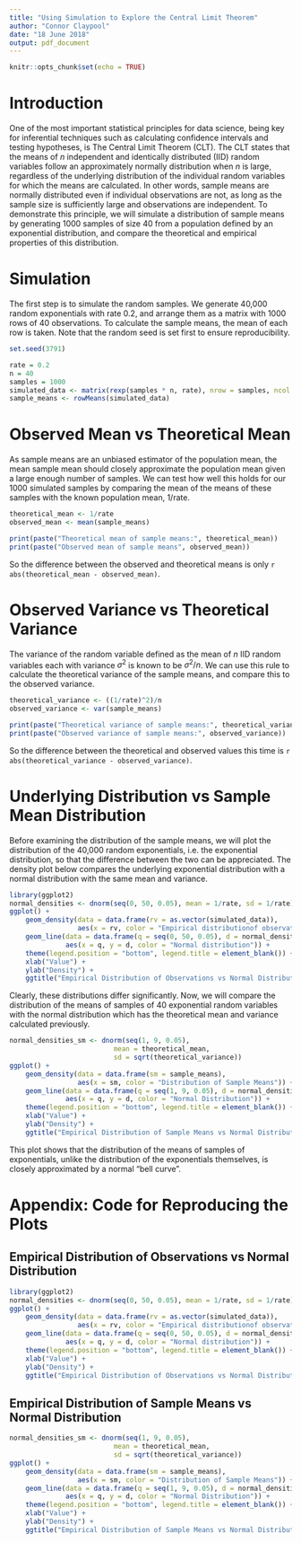 ```yaml
---
title: "Using Simulation to Explore the Central Limit Theorem"
author: "Connor Claypool"
date: "18 June 2018"
output: pdf_document
---
```


```r
knitr::opts_chunk$set(echo = TRUE)
```

# Introduction

One of the most important statistical principles for data science, being key for inferential techniques such as calculating confidence intervals and testing hypotheses, is The Central Limit Theorem (CLT). The CLT states that the means of _n_ independent and identically distributed (IID) random variables follow an approximately normally distribution when _n_ is large, regardless of the underlying distribution of the individual random variables for which the means are calculated. In other words, sample means are normally distributed even if individual observations are not, as long as the sample size is sufficiently large and observations are independent. To demonstrate this principle, we will simulate a distribution of sample means by generating 1000 samples of size 40 from a population defined by an exponential distribution, and compare the theoretical and empirical properties of this distribution.

# Simulation

The first step is to simulate the random samples. We generate 40,000 random exponentials with rate 0.2, and arrange them as a matrix with 1000 rows of 40 observations. To calculate the sample means, the mean of each row is taken. Note that the random seed is set first to ensure reproducibility.

```r
set.seed(3791)

rate = 0.2
n = 40
samples = 1000
simulated_data <- matrix(rexp(samples * n, rate), nrow = samples, ncol = n)
sample_means <- rowMeans(simulated_data)
```

# Observed Mean vs Theoretical Mean

As sample means are an unbiased estimator of the population mean, the mean sample mean should closely approximate the population mean given a large enough number of samples. We can test how well this holds for our 1000 simulated samples by comparing the mean of the means of these samples with the known population mean, $1/\textrm{rate}$.

```r
theoretical_mean <- 1/rate
observed_mean <- mean(sample_means)

print(paste("Theoretical mean of sample means:", theoretical_mean))
print(paste("Observed mean of sample means", observed_mean))

```

So the difference between the observed and theoretical means is only `r abs(theoretical_mean - observed_mean)`.

# Observed Variance vs Theoretical Variance

The variance of the random variable defined as the mean of _n_ IID random variables each with variance $\sigma^2$ is known to be $\sigma^2/n$. We can use this rule to calculate the theoretical variance of the sample means, and compare this to the observed variance.

```r
theoretical_variance <- ((1/rate)^2)/n
observed_variance <- var(sample_means)

print(paste("Theoretical variance of sample means:", theoretical_variance))
print(paste("Observed variance of sample means:", observed_variance))
```

So the difference between the theoretical and observed values this time is `r abs(theoretical_variance - observed_variance)`.

# Underlying Distribution vs Sample Mean Distribution

Before examining the distribution of the sample means, we will plot the distribution of the 40,000 random exponentials, i.e. the exponential distribution, so that the difference between the two can be appreciated. The density plot below compares the underlying exponential distribution with a normal distribution with the same mean and variance.

```r
library(ggplot2)
normal_densities <- dnorm(seq(0, 50, 0.05), mean = 1/rate, sd = 1/rate)
ggplot() +
    geom_density(data = data.frame(rv = as.vector(simulated_data)), 
                 aes(x = rv, color = "Empirical distributionof observations")) +
    geom_line(data = data.frame(q = seq(0, 50, 0.05), d = normal_densities),
              aes(x = q, y = d, color = "Normal distribution")) +
    theme(legend.position = "bottom", legend.title = element_blank()) +
    xlab("Value") +
    ylab("Density") +
    ggtitle("Empirical Distribution of Observations vs Normal Distribution")
```

Clearly, these distributions differ significantly. Now, we will compare the distribution of the means of samples of 40 exponential random variables with the normal distribution which has the theoretical mean and variance calculated previously.

```r
normal_densities_sm <- dnorm(seq(1, 9, 0.05), 
                          mean = theoretical_mean, 
                          sd = sqrt(theoretical_variance))
ggplot() +
    geom_density(data = data.frame(sm = sample_means),
                 aes(x = sm, color = "Distribution of Sample Means")) +
    geom_line(data = data.frame(q = seq(1, 9, 0.05), d = normal_densities_sm),
              aes(x = q, y = d, color = "Normal Distribution")) +
    theme(legend.position = "bottom", legend.title = element_blank()) +
    xlab("Value") +
    ylab("Density") +
    ggtitle("Empirical Distribution of Sample Means vs Normal Distribution")
```

This plot shows that the distribution of the means of samples of exponentials, unlike the distribution of the exponentials themselves, is closely approximated by a normal "bell curve".

\newpage

# Appendix: Code for Reproducing the Plots

## Empirical Distribution of Observations vs Normal Distribution

```r
library(ggplot2)
normal_densities <- dnorm(seq(0, 50, 0.05), mean = 1/rate, sd = 1/rate)
ggplot() +
    geom_density(data = data.frame(rv = as.vector(simulated_data)), 
                 aes(x = rv, color = "Empirical distributionof observations")) +
    geom_line(data = data.frame(q = seq(0, 50, 0.05), d = normal_densities),
              aes(x = q, y = d, color = "Normal distribution")) +
    theme(legend.position = "bottom", legend.title = element_blank()) +
    xlab("Value") +
    ylab("Density") +
    ggtitle("Empirical Distribution of Observations vs Normal Distribution")
```

## Empirical Distribution of Sample Means vs Normal Distribution

```r
normal_densities_sm <- dnorm(seq(1, 9, 0.05), 
                          mean = theoretical_mean, 
                          sd = sqrt(theoretical_variance))
ggplot() +
    geom_density(data = data.frame(sm = sample_means),
                 aes(x = sm, color = "Distribution of Sample Means")) +
    geom_line(data = data.frame(q = seq(1, 9, 0.05), d = normal_densities_sm),
              aes(x = q, y = d, color = "Normal Distribution")) +
    theme(legend.position = "bottom", legend.title = element_blank()) +
    xlab("Value") +
    ylab("Density") +
    ggtitle("Empirical Distribution of Sample Means vs Normal Distribution")
```

